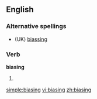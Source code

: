 ==English==

===Alternative spellings===
* (UK) [[biassing]]

===Verb===
'''biasing'''
# {{present participle of|[[bias]]}}

[[simple:biasing]]
[[vi:biasing]]
[[zh:biasing]]